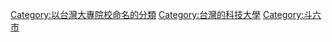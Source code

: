 [[Category:以台灣大專院校命名的分類|Category:以台灣大專院校命名的分類]]
[[Category:台灣的科技大學|Category:台灣的科技大學]]
[[Category:斗六市|Category:斗六市]]